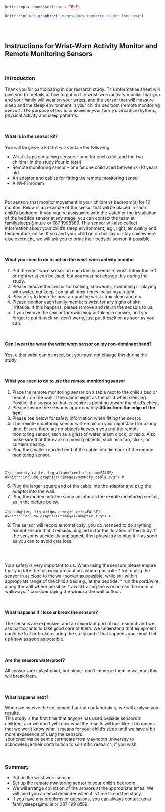 
```r
knitr::opts_chunk$set(echo = TRUE)
```


```r
knitr::include_graphics("images/Questionnaire_header_long.svg")
```

<br><br> <!-- Add two line breaks -->

##  Instructions for Wrist-Worn Activity Monitor and Remote Monitoring Sensors
&nbsp;

###  Introduction
Thank you for participating in our research study.  This information sheet will give you full details of how to put on the wrist-worn activity monitor that you and your family will wear on your wrists, and the sensor that will measure sleep and the sleep environment in your child’s bedroom (remote monitoring sensor).  The purpose of this is to examine your family’s circadian rhythms, physical activity and sleep patterns. 

&nbsp;

#### What is in the sensor kit?  
You will be given a kit that will contain the following:  

* Wrist straps containing sensors – one for each adult and the two children in the study (four in total)
* Remote monitoring sensor – one for one child aged between 6-10 years old
* An adaptor and cables for fitting the remote monitoring sensor
* A Wi-Fi modem  

&nbsp;


Put sensors that monitor movement in your children’s bedroom(s) for 12 months. Below is an example of the sensor that will be placed in each child’s bedroom. If you require assistance with the watch or the installation of the bedside sensor at any stage, you can contact the team at familysleeps@mu.ie or 087 1998589. This sensor will also collect information about your child’s sleep environment, e.g., light, air quality and temperature, noise.  If you and your child go on holiday or stay somewhere else overnight, we will ask you to bring their bedside sensor, if possible.

&nbsp;


#### What you need to do to put on the wrist-worn activity monitor  
1. Put the wrist worn sensor on each family members wrist.  Either the left or right wrist can be used, but you must not change this during the study.
2. Please remove the sensor for bathing, showering, swimming or playing with water, but keep it on at all other times including at night.
3. Please try to keep the area around the wrist strap clean and dry. 
4. Please monitor each family members wrist for any signs of skin irritation.  If this happens, please remove and return the sensors to us.
5. If you remove the sensor for swimming or taking a shower, and you forget to put it back on, don't worry, just put it back on as soon as you can.  

&nbsp;

#### Can I wear the wear the wrist worn sensor on my non-dominant hand?  
Yes, either wrist can be used, but you must not change this during the study.  

&nbsp;

#### What you need to do to use the remote monitoring sensor  
1. Place the remote monitoring sensor on a table next to the child's bed or mount it on the wall at the same height as the child when sleeping. Position the sensor so that its centre is pointing toward the child’s chest.  
2. Please ensure the sensor is approximately **40cm from the edge of the bed**.  
3. Please see below for safety information when fitting the sensor. 
4. The remote monitoring sensor will remain on your nightstand for a long time. Ensure there are no objects between you and the remote monitoring sensor, such as a glass of water, alarm clock, or radio. Also make sure that there are no moving objects, such as a fan, clock, or curtains nearby.  
5. Plug the smaller rounded end of the cable into the back of the remote monitoring sensor.  
  
#
#```{r somnofy_cable, fig.align='center',echo=FALSE}
#knitr::include_graphics("images/somnofy_cable.svg")
#```


6. Plug the larger square end of the cable into the adaptor and plug the adaptor into the wall.  
7. Plug the modem into the same adaptor as the remote monitoring sensor, as in the picture below.  

  
#```{r adapter, fig.align='center',echo=FALSE}
#knitr::include_graphics("images/adapter.svg")
#```



8. The sensor will record automatically; you do not need to do anything except ensure that it remains plugged in for the duration of the study.  If the sensor is accidently unplugged, then please try to plug it in as soon as you can to avoid data loss.  

<br> <!-- Add two line breaks -->
&nbsp;

Your safety is very important to us. When using the sensors please ensure that you take the following precautions where possible:
*  try to plug the sensor in as close to the wall socket as possible, while still within appropriate range of the child’s bed e.g., at the bedside.
*  run the cord/wire along the wall where possible. 
*  avoid trailing the wire across the room or walkways.
*  consider taping the wires to the wall or floor.  

&nbsp;

#### What happens if I lose or break the sensors?
The sensors are expensive, and an important part of our research and we ask participants to take good care of them.  We understand that equipment could be lost or broken during the study and if that happens you should let us know as soon as possible.  


&nbsp;



#### Are the sensors waterproof?
All sensors are splashproof, but please don’t immerse them in water as this will break them.  

&nbsp;

#### What happens next?  
When we receive the equipment back at our laboratory, we will analyse your results.  
This study is the first time that anyone has used bedside sensors in children, and we don’t yet know what the results will look like.  This means that we won’t know what it means for your child’s sleep until we have a bit more experience of using the sensors.  
Your child will be sent a certificate from Maynooth University to acknowledge their contribution to scientific research, if you wish.  


&nbsp;



### Summary  
*  Put on the wrist worn sensor.
*  Set up the remote monitoring sensor in your child’s bedroom.
*  We will arrange collection of the sensors at the appropriate times. We will send you an email reminder when it is time to end the study.
*  If you have any problems or questions, you can always contact us at familysleeps@mu.ie or 087 199 8589.  


